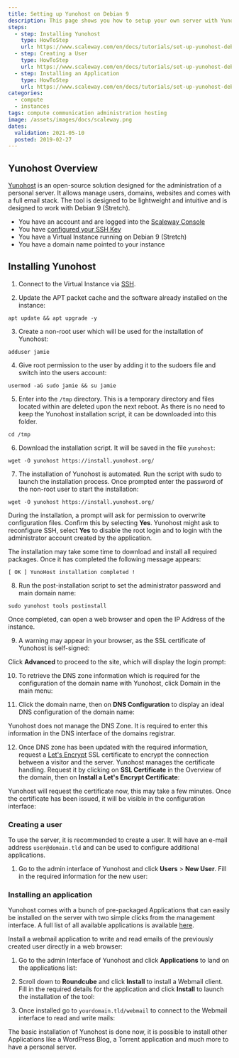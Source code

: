 ```yaml
---
title: Setting up Yunohost on Debian 9
description: This page shows you how to setup your own server with Yunohost
steps:
  - step: Installing Yunohost
    type: HowToStep
    url: https://www.scaleway.com/en/docs/tutorials/set-up-yunohost-debian/#-Installing-Yunohost
  - step: Creating a User
    type: HowToStep
    url: https://www.scaleway.com/en/docs/tutorials/set-up-yunohost-debian/#-Creating-a-User
  - step: Installing an Application
    type: HowToStep
    url: https://www.scaleway.com/en/docs/tutorials/set-up-yunohost-debian/#-Installing-an-Application
categories:
  - compute
  - instances
tags: compute communication administration hosting
image: /assets/images/docs/scaleway.png
dates:
  validation: 2021-05-10
  posted: 2019-02-27
---
```


## Yunohost Overview

[Yunohost](https://yunohost.org/) is an open-source solution designed for the administration of a personal server. It allows manage users, domains, websites and comes with a full email stack. The tool is designed to be lightweight and intuitive and is designed to work with Debian 9 (Stretch).

<Message type="requirement">

- You have an account and are logged into the [Scaleway Console](https://console.scaleway.com)
- You have [configured your SSH Key](/console/my-project/how-to/create-ssh-key/)
- You have a Virtual Instance running on Debian 9 (Stretch)
- You have a domain name pointed to your instance

</Message>

## Installing Yunohost

1. Connect to the Virtual Instance via [SSH](https://www.scaleway.com/docs/create-and-connect-to-your-server/#-Logging-into-the-Instance).

2. Update the APT packet cache and the software already installed on the instance:

  ```
  apt update && apt upgrade -y
  ```

3. Create a non-root user which will be used for the installation of Yunohost:

  ```
  adduser jamie
  ```

4. Give root permission to the user by adding it to the sudoers file and switch into the users account:

  ```
  usermod -aG sudo jamie && su jamie
  ```

5. Enter into the `/tmp` directory. This is a temporary directory and files located within are deleted upon the next reboot. As there is no need to keep the Yunohost installation script, it can be downloaded into this folder.

  ```
  cd /tmp
  ```

6. Download the installation script. It will be saved in the file `yunohost`:

  ```
  wget -O yunohost https://install.yunohost.org/
  ```

7. The installation of Yunohost is automated. Run the script with sudo to launch the installation process. Once prompted enter the password of the non-root user to start the installation:

  ```
  wget -O yunohost https://install.yunohost.org/
  ```

  During the installation, a prompt will ask for permission to overwrite configuration files. Confirm this by selecting **Yes**.
  Yunohost might ask to reconfigure SSH, select **Yes** to disable the root login and to login with the administrator account created by the application.

  The installation may take some time to download and install all required packages. Once it has completed the following message appears:

  ```
  [ OK ] YunoHost installation completed !
  ```

8. Run the post-installation script to set the administrator password and main domain name:

  ```
  sudo yunohost tools postinstall
  ```

  Once completed, can open a web browser and open the IP Address of the instance.

9. A warning may appear in your browser, as the SSL certificate of Yunohost is self-signed:

  <Lightbox src="scaleway-yunohost_01.png" alt="" />

  Click **Advanced** to proceed to the site, which will display the login prompt:

  <Lightbox src="scaleway-yunohost_02.png" alt="" />

10. To retrieve the DNS zone information which is required for the configuration of the domain name with Yunohost, click Domain in the main menu:

  <Lightbox src="scaleway-yunohost_03.png" alt="" />

11. Click the domain name, then on **DNS Configuration** to display an ideal DNS configuration of the domain name:

  <Lightbox src="scaleway-yunohost_04.png" alt="" />

  <Message type="important">

  Yunohost does not manage the DNS Zone. It is required to enter this information in the DNS interface of the domains registrar.

  </Message>

12. Once DNS zone has been updated with the required information, request a [Let's Encrypt](https://letsencrypt.org) SSL certificate to encrypt the connection between a visitor and the server. Yunohost manages the certificate handling. Request it by clicking on **SSL Certificate** in the Overview of the domain, then on **Install a Let's Encrypt Certificate**:

  <Lightbox src="scaleway-yunohost_07.png" alt="" />

  Yunohost will request the certificate now, this may take a few minutes. Once the certificate has been issued, it will be visible in the configuration interface:

  <Lightbox src="scaleway-yunohost_08.png" alt="" />

### Creating a user

To use the server, it is recommended to create a user. It will have an e-mail address `user@domain.tld` and can be used to configure additional applications.

1. Go to the admin interface of Yunohost and click **Users** > **New User**. Fill in the required information for the new user:

  <Lightbox src="scaleway-yunohost_09.png" alt="" />

### Installing an application

Yunohost comes with a bunch of pre-packaged Applications that can easily be installed on the server with two simple clicks from the management interface. A full list of all available applications is available [here](https://yunohost.org/#/apps).

Install a webmail application to write and read emails of the previously created user directly in a web browser:

1. Go to the admin Interface of Yunohost and click **Applications** to land on the applications list:

  <Lightbox src="scaleway-yunohost_10.png" alt="" />

2. Scroll down to **Roundcube** and click **Install** to install a Webmail client. Fill in the required details for the application and click **Install** to launch the installation of the tool:

  <Lightbox src="scaleway-yunohost_11.png" alt="" />

3. Once installed go to `yourdomain.tld/webmail` to connect to the Webmail interface to read and write mails:

  <Lightbox src="scaleway-yunohost_12.png" alt="" />

The basic installation of Yunohost is done now, it is possible to install other Applications like a WordPress Blog, a Torrent application and much more to have a personal server.
